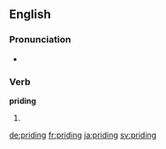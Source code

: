 ==English==

===Pronunciation===
* {{rhymes|aɪdɪŋ}}

===Verb===
'''priding'''

# {{third-person singular of|pride}}

[[de:priding]]
[[fr:priding]]
[[ja:priding]]
[[sv:priding]]